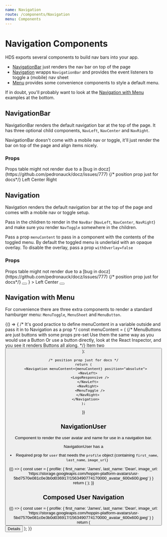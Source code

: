 ```yaml
---
name: Navigation
route: /components/Navigation
menu: Components
---
```



# Navigation Components

HDS exports several components to build nav bars into your app.

- [NavigationBar](#navigationbar) just renders the nav bar on top of the page
- [Navigation](#navigation) wrapps `NavigationBar` and provides the event listeners to toggle a (mobile) nav sheet
- [Menu](#navigaton-with-menu) provides some convenience components to style a default menu.

If in doubt, you'll probably want to look at the [Navigation with Menu](#navigaton-with-menu) examples at the bottom.

## NavigationBar

NavigationBar renders the default navigation bar at the top of the page.
It has three optional child components, `NavLeft`, `NavCenter` and `NavRight`.

NavigationBar doesn't come with a mobile nav or toggle, it'll just render the bar on top of the page and align items nicely.

### Props

<Props of={NavigationBar} />
Props table might not render due to a [bug in docz](https://github.com/pedronauck/docz/issues/777)

<Playground>
  {/* position prop just for docs*/}
  <NavigationBar position="absolute">
    <NavLeft>Left</NavLeft>
    <NavCenter>Center</NavCenter>
    <NavRight>Right</NavRight>
  </NavigationBar>
</Playground>

## Navigation

Navigation renders the default navigation bar at the top of the page and comes with a mobile nav or toggle setup.

Pass in the chlidren to render in the `NavBar` (`NavLeft`, `NavCenter`, `NavRight`) and make sure you render `NavToggle` somewhere in the children.

Pass a prop `menuContent` to pass in a component with the contents of the toggled menu.
By default the toggled menu is underlaid with an opaque overlay. To disable the overlay, pass a prop `withOverlay=false`

### Props

<Props of={Navigation} />
Props table might not render due to a [bug in docz](https://github.com/pedronauck/docz/issues/777)

<Playground>
  {/* position prop just for docs*/}
  <Navigation
    position="absolute"
    menuContent={
      <Box
        width="80%"
        height="100%"
        bg="danger.light"
        position="absolute"
        right={0}
        padding="large"
      >
        <NavToggle>
          <Button
            variant="subtle"
            context="whiteout"
            padding={['xsmall', null, 'small']}
          >
            <FiX />
          </Button>
        </NavToggle>
      </Box>
    }
  >
    <NavLeft>Left</NavLeft>
    <NavCenter>Center</NavCenter>
    <NavRight>
      <NavToggle>
        <Button variant="subtle">
          <FiMenu />
        </Button>
      </NavToggle>
    </NavRight>
  </Navigation>
</Playground>

## Navigation with Menu

For convenience there are three extra components to render a standard hamburger menu: `MenuToggle`, `MenuSheet` and `MenuButton`.

<Playground>
  {() => {
    /*
    It's good practice to define menuContent in a variable outside
    and pass it in to Navigation as a prop
    */
    const menuContent = (<MenuSheet>
    {/*
      MenuButtons are just buttons with some props pre-set
      Use them the same way as you would use a Button
      Or use a button directly, look at the React Inspector,
      and you see it renders Buttons all along.
      */}
      <MenuButton children="Item one" />
      <MenuButton>Item two</MenuButton>
      <Button
        variant="subtle"
        context="whiteout"
        size="large"
        children="Item three"
        paddingLeft={0}
      />
    </MenuSheet>);

    /* position prop just for docs */
    return (
      <Navigation menuContent={menuContent} position="absolute">
        <NavLeft>
          <LogoResponsive />
        </NavLeft>
        <NavRight>
          <MenuToggle />
        </NavRight>
      </Navigation>
    );
  }}
</Playground>

## NavigationUser

Component to render the user avatar and name for use in a navigation bar.

NavigationUser has a
- Required prop for `user` that needs the `profile` object (containing `first_name`, `last_name`, `image_url`)

<Playground>
  {() => {
    const user = { 
      profile: { 
        first_name: 'James', 
        last_name: 'Dean', 
        image_url: 'https://storage.googleapis.com/hoppin-platform-avatars/usr-5bd7570e081c0e3b0d036917/1563490774170000_avatar_600x600.jpeg' 
      }
    }
    return (
      <NavigationUser user={user} />
    );
  }}
</Playground>

## Composed User Navigation

<Playground>
  {() => {
    const user = { 
      profile: { 
        first_name: 'James', 
        last_name: 'Dean', 
        image_url: 'https://storage.googleapis.com/hoppin-platform-avatars/usr-5bd7570e081c0e3b0d036917/1563490774170000_avatar_600x600.jpeg' 
      }
    }
    return (
      <Box>
        <NavigationBar position="absolute" display="flex">
          <NavLeft>
            <NavigationUser user={user} />
          </NavLeft>
          <NavRight>
          <Button variant="outline">
            <FiChevronUp size={12} /> Details
          </Button>
          </NavRight>
        </NavigationBar>
      </Box>
    );
  }}
</Playground>
